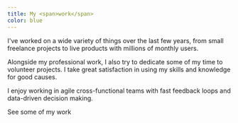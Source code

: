 ```yaml
---
title: My <span>work</span>
color: blue
---
```


I've worked on a wide variety of things over the last few years, from small <span>freelance</span> projects to live products with <span>millions of monthly users</span>.

Alongside my professional work, I also try to dedicate some of my time to <span>volunteer</span> projects. I take great satisfaction in using my skills and knowledge for <span>good causes</span>.

I enjoy working in <span>agile</span> cross-functional teams with fast feedback loops and <span>data-driven</span> decision making.

<TextLink as="a" color={frontmatter.color} href="/projects">See some of my work</TextLink>

